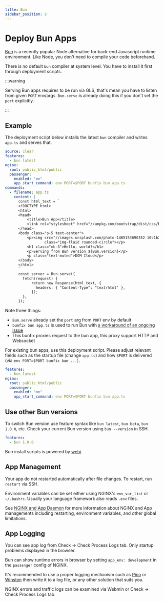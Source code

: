 ```yaml
---
title: Bun
sidebar_position: 8
---
```


# Deploy Bun Apps

[Bun](https://bun.sh) is a recently popular Node alternative for back-end Javascript runtime environment. Like Node, you don't need to compile your code beforehand.

There is no default `bun` compiler at system level. You have to install it first through deployment scripts.

:::warning

Serving Bun apps requires to be run via GLS, that's mean you have to listen from given `PORT` env/args. `Bun.serve` is already doing this if you don't set the `port` explicitly.

:::

## Example

The deployment script below installs the latest `bun` compiler and writes `app.ts` and serves that. 

```yaml title="https://github.com/domcloud/recipes/blob/master/bun.yml"
source: clear
features:
  - bun latest
nginx:
  root: public_html/public
  passenger:
    enabled: "on"
    app_start_command: env PORT=$PORT bunfix bun app.ts
commands:
  - filename: app.ts
    content: |
      const html_text = `
      <!DOCTYPE html>
      <html>
      <head>
          <title>Bun App</title>
          <link rel="stylesheet" href="//unpkg.com/bootstrap/dist/css/bootstrap.min.css">
      </head>
      <body class="p-5 text-center">
          <p><img src="//images.unsplash.com/photo-1465153690352-10c1b29577f8?fit=crop&w=200&h=200" 
                  class="img-fluid rounded-circle"></p>
          <h1 class="mb-3">Hello, world!</h1>
          <p>Serving from Bun version ${Bun.version}</p>
          <p class="text-muted">DOM Cloud</p>
      </body>
      </html>
      `
      const server = Bun.serve({
        fetch(request) {
            return new Response(html_text, {
              headers: { "Content-Type": "text/html" },
            });
        },
      });
```

Note three things:
- `Bun.serve` already set the `port` arg from `PORT` env by default
- `bunfix bun app.ts` is used to run Bun with [a workaround of an ongoing issue](https://github.com/domcloud/proxy-fix)
- This bunfix proxies request to the bun app, this proxy support HTTP and Websocket 

For existing bun apps, use this deployment script. Please adjust relevant fields such as the startup file (change `app.ts`) and how `$PORT` is delivered (via `env PORT=$PORT bunfix bun ...`).

```yaml title="https://github.com/domcloud/recipes/blob/master/bun-gls.yml"
features:
  - bun latest
nginx:
  root: public_html/public
  passenger:
    enabled: "on"
    app_start_command: env PORT=$PORT bunfix bun app.ts
```

## Use other Bun versions

To switch Bun version use feature syntax like `bun latest`, `bun beta`, `bun 1.0.0`, etc. Check your current Bun version using `bun --version` in SSH.

```yaml
features:
  - bun 1.0.0
```

Bun install scripts is powered by [webi](https://webinstall.dev/bun/). 

## App Management

Your app do not restarted automatically after file changes. To restart, run `restart` via SSH.

Environment variables can be set either using NGINX's `env_var_list` or `~/.bashrc`. Usually your language framework also reads `.env` files.

See [NGINX and App Daemon](./nginx.mdx) for more information about NGINX and App managements including restarting, environment variables, and other global limitations.

## App Logging

You can see app log from Check -> Check Process Logs tab. Only startup problems displayed in the browser.

Bun can show runtime errors in browser by setting `app_env: development` in the `passenger` config of NGINX.

It's recommended to use a proper logging mechanism such as [Pino](https://github.com/pinojs/pino) or [Winston](https://github.com/winstonjs/winston) then write it to a log file, or any other solution that suits you.

NGINX errors and traffic logs can be examined via Webmin or Check -> Check Process Logs tab.
